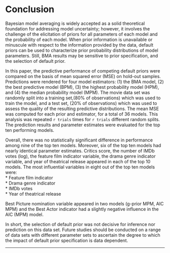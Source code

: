 # Conclusion
Bayesian model averaging is widely accepted as a solid theoretical foundation for addressing model uncertainty; however, it involves the challenge of the elicitation of priors for all parameters of each model and the probability of each model. When prior information is unavailable or minuscule with respect to the information provided by the data, default priors can be used to characterize prior probability distributions of model parameters. Still, BMA results may be sensitive to prior specification, and the selection of default prior.

In this paper, the predictive performance of competing default priors were compared on the basis of mean squared error (MSE) on hold-out samples. Predictions were rendered for four model estimators: (1) the BMA model, (2) the best predictive model (BPM), (3) the highest probability model (HPM), and (4) the median probability model (MPM). The movie data set was randomly split into a training set,(80% of observations) which was used to train the model, and a test set, (20% of observations) which was used to assess the quality of the resulting predictive distributions. The mean MSE was computed for each prior and estimator, for a total of 36 models.  This analysis was repeated `r trials` times for `r trials` different random splits. The prediction results and parameter estimates were evaluated for the top ten performing models.

Overall, there was no statistically significant difference in performance among nine of the top ten models. Moreover, six of the top ten models had nearly identical parameter estimates. Critics score, the number of IMDb votes (log), the feature film indicator variable, the drama genre indicator variable, and year of theatrical release appeared in each of the top 10 models.  The most influential variables in eight out of the top ten models were:    
* Feature film indicator     
* Drama genre indicator     
* IMDb votes    
* Year of theatrical release  

Best Picture nomination variable appeared in two models (g-prior MPM, AIC MPM) and the Best Actor indicator had a slightly negative influence in the AIC (MPM) model.

In short, the selection of default prior was not decisive for inference nor prediction on this data set. Future studies should be conducted on a range of data sets with different parameter sets to ascertain the degree to which the impact of default prior specification is data dependent.

* * *
